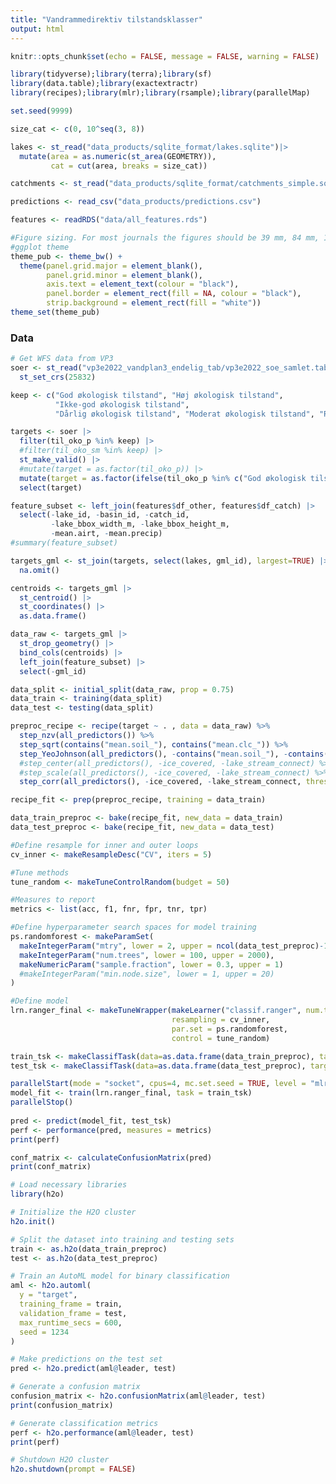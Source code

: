 ```yaml
---
title: "Vandrammedirektiv tilstandsklasser"
output: html
---
```




```r

knitr::opts_chunk$set(echo = FALSE, message = FALSE, warning = FALSE)

library(tidyverse);library(terra);library(sf)
library(data.table);library(exactextractr)
library(recipes);library(mlr);library(rsample);library(parallelMap)

set.seed(9999)

size_cat <- c(0, 10^seq(3, 8))

lakes <- st_read("data_products/sqlite_format/lakes.sqlite")|> 
  mutate(area = as.numeric(st_area(GEOMETRY)),
         cat = cut(area, breaks = size_cat))

catchments <- st_read("data_products/sqlite_format/catchments_simple.sqlite")

predictions <- read_csv("data_products/predictions.csv")

features <- readRDS("data/all_features.rds")

#Figure sizing. For most journals the figures should be 39 mm, 84 mm, 129 mm, or 174 mm wide and not higher than 234 mm.
#ggplot theme
theme_pub <- theme_bw() + 
  theme(panel.grid.major = element_blank(), 
        panel.grid.minor = element_blank(), 
        axis.text = element_text(colour = "black"), 
        panel.border = element_rect(fill = NA, colour = "black"),
        strip.background = element_rect(fill = "white"))
theme_set(theme_pub)
```

### Data

```r
# Get WFS data from VP3
soer <- st_read("vp3e2022_vandplan3_endelig_tab/vp3e2022_soe_samlet.tab") |> 
  st_set_crs(25832) 

keep <- c("God økologisk tilstand", "Høj økologisk tilstand", 
          "Ikke-god økologisk tilstand", 
          "Dårlig økologisk tilstand", "Moderat økologisk tilstand", "Ringe økologisk tilstand")

targets <- soer |> 
  filter(til_oko_p %in% keep) |> 
  #filter(til_oko_sm %in% keep) |> 
  st_make_valid() |> 
  #mutate(target = as.factor(til_oko_p)) |> 
  mutate(target = as.factor(ifelse(til_oko_p %in% c("God økologisk tilstand", "Høj økologisk tilstand"), "good", "not good"))) |> 
  select(target)
```

```r
feature_subset <- left_join(features$df_other, features$df_catch) |> 
  select(-lake_id, -basin_id, -catch_id,
         -lake_bbox_width_m, -lake_bbox_height_m,
         -mean.airt, -mean.precip)
#summary(feature_subset)
```

```r
targets_gml <- st_join(targets, select(lakes, gml_id), largest=TRUE) |> 
  na.omit()

centroids <- targets_gml |> 
  st_centroid() |> 
  st_coordinates() |> 
  as.data.frame()

data_raw <- targets_gml |> 
  st_drop_geometry() |> 
  bind_cols(centroids) |> 
  left_join(feature_subset) |> 
  select(-gml_id)
```

```r

data_split <- initial_split(data_raw, prop = 0.75)
data_train <- training(data_split)
data_test <- testing(data_split)

preproc_recipe <- recipe(target ~ . , data = data_raw) %>% 
  step_nzv(all_predictors()) %>% 
  step_sqrt(contains("mean.soil_"), contains("mean.clc_")) %>% 
  step_YeoJohnson(all_predictors(), -contains("mean.soil_"), -contains("mean.clc_"), -ice_covered, -lake_stream_connect) %>% 
  #step_center(all_predictors(), -ice_covered, -lake_stream_connect) %>% 
  #step_scale(all_predictors(), -ice_covered, -lake_stream_connect) %>% 
  step_corr(all_predictors(), -ice_covered, -lake_stream_connect, threshold = 0.8, method = "spearman")

recipe_fit <- prep(preproc_recipe, training = data_train)

data_train_preproc <- bake(recipe_fit, new_data = data_train)
data_test_preproc <- bake(recipe_fit, new_data = data_test)

```


```r

#Define resample for inner and outer loops
cv_inner <- makeResampleDesc("CV", iters = 5)

#Tune methods
tune_random <- makeTuneControlRandom(budget = 50)

#Measures to report
metrics <- list(acc, f1, fnr, fpr, tnr, tpr)

#Define hyperparameter search spaces for model training
ps.randomforest <- makeParamSet(
  makeIntegerParam("mtry", lower = 2, upper = ncol(data_test_preproc)-1), 
  makeIntegerParam("num.trees", lower = 100, upper = 2000),
  makeNumericParam("sample.fraction", lower = 0.3, upper = 1)
  #makeIntegerParam("min.node.size", lower = 1, upper = 20)
)

#Define model
lrn.ranger_final <- makeTuneWrapper(makeLearner("classif.ranger", num.threads=4), 
                                    resampling = cv_inner, 
                                    par.set = ps.randomforest,
                                    control = tune_random) 

train_tsk <- makeClassifTask(data=as.data.frame(data_train_preproc), target="target")
test_tsk <- makeClassifTask(data=as.data.frame(data_test_preproc), target="target")

```

```r
parallelStart(mode = "socket", cpus=4, mc.set.seed = TRUE, level = "mlr.tuneParams")
model_fit <- train(lrn.ranger_final, task = train_tsk)
parallelStop()
  
pred <- predict(model_fit, test_tsk)
perf <- performance(pred, measures = metrics)
print(perf)

conf_matrix <- calculateConfusionMatrix(pred)
print(conf_matrix)
```




```r
# Load necessary libraries
library(h2o)

# Initialize the H2O cluster
h2o.init()

# Split the dataset into training and testing sets
train <- as.h2o(data_train_preproc)
test <- as.h2o(data_test_preproc)
```

```r

# Train an AutoML model for binary classification
aml <- h2o.automl(
  y = "target",
  training_frame = train,
  validation_frame = test,
  max_runtime_secs = 600,
  seed = 1234
)

```

```r
# Make predictions on the test set
pred <- h2o.predict(aml@leader, test)

# Generate a confusion matrix
confusion_matrix <- h2o.confusionMatrix(aml@leader, test)
print(confusion_matrix)

# Generate classification metrics
perf <- h2o.performance(aml@leader, test)
print(perf)


```

```r
# Shutdown H2O cluster
h2o.shutdown(prompt = FALSE)
```

